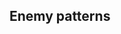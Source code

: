 ==Enemy patterns==
{{Section}}
{{Map/Image|
{{Map/ImageNode|Start|x=610|y=132}}
{{Map/ImageNode|A|x=591|y=214}}
{{Map/ImageNode|B|x=573|y=293}}
{{Map/ImageNode|C|x=545|y=106}}
{{Map/ImageNode|D|x=516|y=199}}
{{Map/ImageNode|E|x=495|y=309}}
{{Map/ImageNode|F|x=482|y=78}}
{{Map/ImageNode|G|x=463|y=162}}
{{Map/ImageNode|H|x=459|y=233}}
{{Map/ImageNode|I|x=405|y=99}}
{{Map/ImageNode|J|x=405|y=167}}
{{Map/ImageNode|K|x=390|y=272}}
{{Map/ImageNode|L|x=317|y=245}}
{{Map/ImageNode|M|x=274|y=309}}
{{Map/ImageNode|N|x=254|y=226}}
{{Map/ImageNode|O|x=245|y=144}}
{{Map/ImageNode|P|x=212|y=94}}
{{Map/ImageNode|Q|x=167|y=128}}
{{Map/ImageNode|R|x=139|y=229}}
{{Map/ImageNode|S|x=122|y=164}}
{{Map/ImageNode|T|x=358|y=209}}
}}
<div class="scrollable" style="width:800px;max-height:400px;overflow:auto;">
{{NodeInfo
|A
|Select
}}
{{Map/Nodes|name=東洋方面潜水艦隊 哨戒線Cライン
|B
|Normal/BaseXP
|{{Formation|Echelon}}{{Formation|Line Abreast}}
|210
|Submarine So-Class/Elite
|Submarine Yo-Class
|Submarine Yo-Class
|Submarine Ka-Class
|Submarine Ka-Class
|-
|B
|Normal/BaseXP
|{{Formation|Echelon}}{{Formation|Line Abreast}}
|220
|Submarine So-Class/Elite
|Submarine Yo-Class/Elite
|Submarine Yo-Class
|Submarine Ka-Class
|Submarine Ka-Class
|-
|B
|Normal/BaseXP
|{{Formation|Echelon}}{{Formation|Line Abreast}}
|230
|Submarine So-Class/Elite
|Submarine Yo-Class/Elite
|Submarine Yo-Class/Elite
|Submarine Ka-Class
|Submarine Ka-Class
}}
{{NodeInfo
|C
|Select
}}
{{Map/Nodes|name=東洋方面潜水艦隊 哨戒線Bライン
|D
|Normal/BaseXP
|{{Formation|Echelon}}{{Formation|Line Abreast}}
|170
|Submarine Yo-Class/Flagship
|Submarine Ka-Class
|Submarine Ka-Class
|Submarine Ka-Class
|-
|D
|Normal/BaseXP
|{{Formation|Echelon}}{{Formation|Line Abreast}}
|190
|Submarine Yo-Class/Flagship
|Submarine Ka-Class
|Submarine Ka-Class
|Submarine Ka-Class
|Submarine Ka-Class
|-
|D
|Normal/BaseXP
|{{Formation|Echelon}}{{Formation|Line Abreast}}
|210
|Submarine Yo-Class/Flagship
|Submarine Yo-Class/Flagship
|Submarine Ka-Class
|Submarine Ka-Class
|Submarine Ka-Class
}}
{{Map/Nodes|name=東洋方面艦隊 威力偵察部隊
|E
|Normal/BaseXP
|{{Formation|Line Ahead}}{{Formation|Double Line}}
|180
|Heavy Cruiser Ri-Class/Kai Flagship
|Heavy Cruiser Ri-Class/Flagship
|Heavy Cruiser Ri-Class/Flagship
|Light Cruiser Tsu-Class
|Destroyer I-Class/Late Model
|Destroyer I-Class/Late Model
|-
|E
|Normal/BaseXP
|{{Formation|Line Ahead}}{{Formation|Double Line}}
|190
|Heavy Cruiser Ri-Class/Kai Flagship
|Heavy Cruiser Ri-Class/Flagship
|Heavy Cruiser Ri-Class/Flagship
|Light Cruiser Tsu-Class/Elite
|Destroyer I-Class/Late Model
|Destroyer I-Class/Late Model
|-
|E
|Normal/BaseXP
|{{Formation|Line Ahead}}{{Formation|Double Line}}
|200
|Heavy Cruiser Ri-Class/Kai Flagship
|Heavy Cruiser Ri-Class/Flagship
|Heavy Cruiser Ri-Class/Flagship
|Light Cruiser Tsu-Class/Elite
|Destroyer Ro-Class/Late Model
|Destroyer Ro-Class/Late Model
}}
{{Map/Nodes|name=東洋方面潜水艦隊 哨戒線Aライン
|F
|Normal/BaseXP
|{{Formation|Echelon}}{{Formation|Line Abreast}}
|170
|Submarine Yo-Class/Elite
|Submarine Ka-Class
|Submarine Ka-Class
|Submarine Ka-Class
|Submarine Ka-Class
|-
|F
|Normal/BaseXP
|{{Formation|Echelon}}{{Formation|Line Abreast}}
|190
|Submarine Yo-Class/Elite
|Submarine Yo-Class/Elite
|Submarine Ka-Class
|Submarine Ka-Class
|Submarine Ka-Class
|-
|F
|Normal/BaseXP
|{{Formation|Echelon}}{{Formation|Line Abreast}}
|210
|Submarine Yo-Class/Elite
|Submarine Yo-Class/Elite
|Submarine Yo-Class/Elite
|Submarine Ka-Class
|Submarine Ka-Class
}}
{{Map/Nodes|name=東洋方面艦隊 威力偵察部隊
|G
|Normal/BaseXP
|{{Formation|Line Ahead}}{{Formation|Double Line}}
|180
|Heavy Cruiser Ri-Class/Kai Flagship
|Heavy Cruiser Ri-Class/Flagship
|Heavy Cruiser Ri-Class/Flagship
|Light Cruiser Tsu-Class
|Destroyer I-Class/Late Model
|Destroyer I-Class/Late Model
|-
|G
|Normal/BaseXP
|{{Formation|Line Ahead}}{{Formation|Double Line}}
|190
|Heavy Cruiser Ri-Class/Kai Flagship
|Heavy Cruiser Ri-Class/Flagship
|Heavy Cruiser Ri-Class/Flagship
|Light Cruiser Tsu-Class/Elite
|Destroyer I-Class/Late Model
|Destroyer I-Class/Late Model
|-
|G
|Normal/BaseXP
|{{Formation|Line Ahead}}{{Formation|Double Line}}
|200
|Heavy Cruiser Ri-Class/Kai Flagship
|Heavy Cruiser Ri-Class/Flagship
|Heavy Cruiser Ri-Class/Flagship
|Light Cruiser Tsu-Class/Elite
|Destroyer Ro-Class/Late Model
|Destroyer Ro-Class/Late Model
}}
{{Map/Nodes|name=東洋方面艦隊 新編水上打撃部隊
|H
|Normal/BaseXP
|{{Formation|Line Ahead}}{{Formation|Double Line}}
|200
|Heavy Cruiser Ri-Class/Kai Flagship
|Battleship Ta-Class/Elite
|Light Cruiser Tsu-Class/Elite
|Destroyer I-Class/Late Model
|Destroyer I-Class/Late Model
|Destroyer I-Class/Late Model
|-
|H
|Normal/BaseXP
|{{Formation|Line Ahead}}{{Formation|Double Line}}
|220
|Heavy Cruiser Ri-Class/Kai Flagship
|Battleship Ta-Class/Elite
|Heavy Cruiser Ne-Class/Elite
|Light Cruiser Tsu-Class/Elite
|Destroyer I-Class/Late Model
|Destroyer I-Class/Late Model
|-
|H
|Normal/BaseXP
|{{Formation|Line Ahead}}{{Formation|Double Line}}
|250
|Heavy Cruiser Ri-Class/Kai Flagship
|Battleship Ta-Class/Elite
|Battleship Ta-Class/Elite
|Heavy Cruiser Ne-Class/Elite
|Light Cruiser Tsu-Class/Elite
|Destroyer I-Class/Late Model
}}
{{NodeInfo
|I
|Select
}}
{{Map/Nodes|name=東洋方面艦隊 突撃水雷戦隊
|J
|Normal/BaseXP
|{{Formation|Line Ahead}}{{Formation|Double Line}}
|200
|Torpedo Cruiser Chi-Class/Flagship
|Torpedo Cruiser Chi-Class/Flagship
|Torpedo Cruiser Chi-Class/Flagship
|Light Cruiser Tsu-Class
|Destroyer I-Class/Late Model
|Destroyer I-Class/Late Model
|-
|J
|Normal/BaseXP
|{{Formation|Line Ahead}}{{Formation|Double Line}}
|210
|Torpedo Cruiser Chi-Class/Flagship
|Torpedo Cruiser Chi-Class/Flagship
|Torpedo Cruiser Chi-Class/Flagship
|Light Cruiser Tsu-Class
|Destroyer Ro-Class/Late Model
|Destroyer Ro-Class/Late Model
|-
|J
|Normal/BaseXP
|{{Formation|Line Ahead}}{{Formation|Double Line}}
|220
|Torpedo Cruiser Chi-Class/Flagship
|Torpedo Cruiser Chi-Class/Flagship
|Torpedo Cruiser Chi-Class/Flagship
|Light Cruiser Tsu-Class/Elite
|Destroyer Ro-Class/Late Model
|Destroyer Ro-Class/Late Model
}}
{{Map/Nodes|name=深海東洋艦隊 機動部隊
|K
|Normal/BaseXP
|{{Formation|Diamond}}
|310
|Light Cruiser Demon
|Standard Carrier Wo-Class/Flagship II
|Standard Carrier Wo-Class/Flagship
|Battleship Ru-Class/Flagship
|Battleship Ru-Class/Flagship
|Light Cruiser He-Class/Flagship
|-
|K
|Normal/BaseXP
|{{Formation|Diamond}}
|320
|Light Cruiser Demon
|Standard Carrier Wo-Class/Flagship II
|Standard Carrier Wo-Class/Flagship
|Battleship Ru-Class/Kai Flagship
|Battleship Ru-Class/Flagship
|Light Cruiser He-Class/Flagship
|-
|K
|Normal/BaseXP
|{{Formation|Diamond}}
|330
|Light Cruiser Demon/II
|Standard Carrier Wo-Class/Flagship
|Battleship Ru-Class/Kai Flagship
|Battleship Ru-Class/Kai Flagship
|Heavy Cruiser Ne-Class/Elite
|Light Cruiser He-Class/Flagship
|-
|K
|Normal/BaseXP
|{{Formation|Diamond}}
|340
|Light Cruiser Demon/II
|Standard Carrier Wo-Class/Flagship II
|Standard Carrier Wo-Class/Flagship
|Battleship Ru-Class/Kai Flagship
|Battleship Ru-Class/Kai Flagship
|Light Cruiser He-Class/Flagship
|-
|K
|Normal/BaseXP
|{{Formation|Diamond}}
|350
|Light Cruiser Demon/II
|Standard Carrier Wo-Class/Flagship II
|Standard Carrier Wo-Class/Flagship II
|Battleship Ru-Class/Kai Flagship
|Battleship Ru-Class/Kai Flagship
|Light Cruiser He-Class/Flagship
}}
{{NodeInfo
|L
|Empty
}}
{{NodeInfo
|M
|Empty
}}
{{Map/Nodes|name=東洋方面艦隊 後方兵站部隊
|N
|Normal/BaseXP
|{{Formation|Double Line}}{{Formation|Diamond}}
|400
|Transport Ship Wa-Class/Elite
|Transport Ship Wa-Class/Elite
|Transport Ship Wa-Class/Elite
|Light Cruiser Ho-Class/Elite
|Destroyer Ro-Class/Late Model
|Destroyer Ro-Class/Late Model
|-
|N
|Normal/BaseXP
|{{Formation|Double Line}}{{Formation|Diamond}}
|420
|Transport Ship Wa-Class/Elite
|Transport Ship Wa-Class/Elite
|Transport Ship Wa-Class/Elite
|Light Cruiser Ho-Class/Flagship
|Destroyer Ro-Class/Late Model
|Destroyer Ro-Class/Late Model
|-
|N
|Normal/BaseXP
|{{Formation|Double Line}}{{Formation|Diamond}}
|450
|Transport Ship Wa-Class/Flagship
|Transport Ship Wa-Class/Elite
|Transport Ship Wa-Class/Elite
|Light Cruiser Ho-Class/Flagship
|Destroyer Ro-Class/Late Model
|Destroyer Ro-Class/Late Model
}}
{{Map/Nodes|name=深海東洋方面増援潜水艦隊
|O
|Normal/BaseXP
|{{Formation|Echelon}}{{Formation|Line Abreast}}
|220
|Submarine So-Class/Elite
|Submarine Ka-Class
|Submarine Ka-Class
|Submarine Ka-Class
|Submarine Ka-Class
|-
|O
|Normal/BaseXP
|{{Formation|Echelon}}{{Formation|Line Abreast}}
|240
|Submarine So-Class/Elite
|Submarine So-Class/Elite
|Submarine Ka-Class
|Submarine Ka-Class
|Submarine Ka-Class
|-
|O
|Normal/BaseXP
|{{Formation|Echelon}}{{Formation|Line Abreast}}
|260
|Submarine So-Class/Elite
|Submarine So-Class/Elite
|Submarine Ka-Class
|Submarine Ka-Class
|Submarine Ka-Class
|Submarine Ka-Class
}}
{{NodeInfo
|P
|Empty
}}
{{NodeInfo
|Q
|Empty
}}
{{NodeInfo
|R
|Storm
|Fuel
|?
}}
{{Map/Nodes|name=深海東洋方面増援艦隊
|S
|Normal/BaseXP
|{{Formation|Double Line}}{{Formation|Diamond}}
|300
|Light Carrier Nu-Class/Flagship
|Battleship Ta-Class/Flagship
|Heavy Cruiser Ne-Class/Elite
|Light Cruiser Tsu-Class
|Destroyer Ro-Class/Late Model
|Destroyer Ro-Class/Late Model
|-
|S
|Normal/BaseXP
|{{Formation|Double Line}}{{Formation|Diamond}}
|310
|Light Carrier Nu-Class/Flagship
|Battleship Ta-Class/Flagship
|Heavy Cruiser Ne-Class/Elite
|Light Cruiser Tsu-Class
|Destroyer Ha-Class/Late Model
|Destroyer Ro-Class/Late Model
|-
|S
|Normal/BaseXP
|{{Formation|Double Line}}{{Formation|Diamond}}
|320
|Light Carrier Nu-Class/Flagship
|Battleship Ta-Class/Flagship
|Heavy Cruiser Ne-Class/Elite
|Light Cruiser Tsu-Class/Elite
|Destroyer Ha-Class/Late Model
|Destroyer Ha-Class/Late Model
}}
{{Map/Nodes|name=リランカ島港湾守備隊
|T
|Boss/BaseXP
|{{Formation|Line Ahead}}
|400
|Harbour Princess
|Escort Fortress/II
|Escort Fortress/III
|Battleship Ru-Class/Flagship
|Destroyer I-Class/Late Model
|Destroyer I-Class/Late Model
|-
|T
|Boss/BaseXP
|{{Formation|Line Ahead}}
|420
|Harbour Princess
|Escort Fortress/II
|Escort Fortress/III
|Battleship Ru-Class/Kai Flagship
|Destroyer I-Class/Late Model
|Destroyer I-Class/Late Model
|-
|T
|Boss/BaseXP
|{{Formation|Line Ahead}}
|440
|Harbour Princess
|Escort Fortress/II
|Escort Fortress/III
|Battleship Ru-Class/Kai Flagship
|Destroyer Ha-Class/Late Model
|Destroyer Ha-Class/Late Model
|-
|T
|Boss/Final/BaseXP
|{{Formation|Line Ahead}}
|440
|Harbour Princess/II
|Escort Fortress
|Battleship Ru-Class/Kai Flagship
|Heavy Cruiser Ne-Class/Elite
|Transport Ship Wa-Class/Elite
|Transport Ship Wa-Class/Elite
|-
|T
|Boss/Final/BaseXP
|{{Formation|Line Ahead}}
|460
|Harbour Princess/II
|Escort Fortress/II
|Battleship Ru-Class/Kai Flagship
|Heavy Cruiser Ne-Class/Elite
|Transport Ship Wa-Class/Flagship
|Transport Ship Wa-Class/Elite
|-
|T
|Boss/Final/BaseXP
|{{Formation|Line Ahead}}
|480
|Harbour Princess/II
|Escort Fortress
|Escort Fortress/II
|Battleship Ru-Class/Kai Flagship
|Heavy Cruiser Ne-Class/Elite
|Transport Ship Wa-Class/Flagship
}}
</div> <!-- overflow -->
{{SectionEnd}}